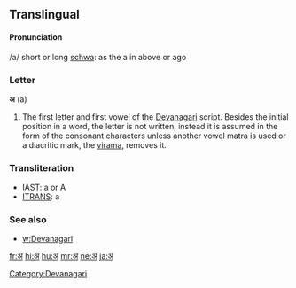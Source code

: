 ==Translingual==

====Pronunciation====
/a/ short or long [[schwa]]: as the a in above or ago

===Letter===
'''अ''' (a)

# The first letter and first vowel of the [[Devanagari]] script.  Besides the initial position in a word, the letter is not written, instead it is assumed in the form of the consonant characters unless another vowel matra is used or a diacritic mark, the [[virama]], removes it.

===Transliteration===
*[[w:IAST|IAST]]: a or A
*[[w:ITRANS|ITRANS]]: a

===See also===
* [[w:Devanagari]]

[[Category:Devanagari]]

[[fr:अ]]
[[hi:अ]]
[[hu:अ]]
[[mr:अ]]
[[ne:अ]]
[[ja:अ]]